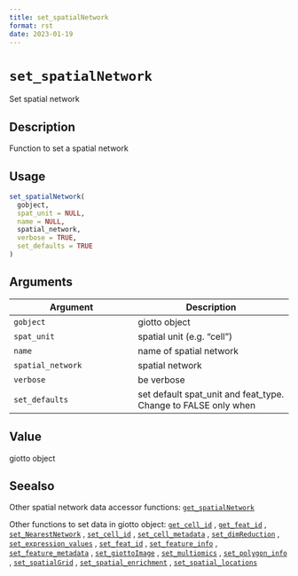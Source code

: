 ```yaml
--- 
title: set_spatialNetwork 
format: rst 
date: 2023-01-19 
--- 
```

# `set_spatialNetwork`

Set spatial network


## Description

Function to set a spatial network


## Usage

```r
set_spatialNetwork(
  gobject,
  spat_unit = NULL,
  name = NULL,
  spatial_network,
  verbose = TRUE,
  set_defaults = TRUE
)
```


## Arguments

Argument      |Description
------------- |----------------
`gobject`     |     giotto object
`spat_unit`     |     spatial unit (e.g. "cell")
`name`     |     name of spatial network
`spatial_network`     |     spatial network
`verbose`     |     be verbose
`set_defaults`     |     set default spat_unit and feat_type. Change to FALSE only when


## Value

giotto object


## Seealso

Other spatial network data accessor functions:
 [`get_spatialNetwork`](#getspatialnetwork) 
 
 Other functions to set data in giotto object:
 [`get_cell_id`](#getcellid) ,
 [`get_feat_id`](#getfeatid) ,
 [`set_NearestNetwork`](#setnearestnetwork) ,
 [`set_cell_id`](#setcellid) ,
 [`set_cell_metadata`](#setcellmetadata) ,
 [`set_dimReduction`](#setdimreduction) ,
 [`set_expression_values`](#setexpressionvalues) ,
 [`set_feat_id`](#setfeatid) ,
 [`set_feature_info`](#setfeatureinfo) ,
 [`set_feature_metadata`](#setfeaturemetadata) ,
 [`set_giottoImage`](#setgiottoimage) ,
 [`set_multiomics`](#setmultiomics) ,
 [`set_polygon_info`](#setpolygoninfo) ,
 [`set_spatialGrid`](#setspatialgrid) ,
 [`set_spatial_enrichment`](#setspatialenrichment) ,
 [`set_spatial_locations`](#setspatiallocations)


